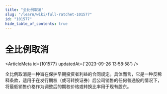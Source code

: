 ```yaml
---
title: "全比例取消"
slug: "/learn/wiki/full-ratchet-101577"
id: "101577"
hide_table_of_contents: true
---
```



# 全比例取消

<ArticleMeta id={101577} updatedAt={'2023-09-26 13:58:58'} />
<div className='border-solid border-b border-t-0 my-4 border-[var(--ifm-color-gray-300)]' />

全比例取消是一种旨在保护早期投资者利益的合同规定。具体而言，它是一种反稀释条款，适用于在发行期权（或可转换证券）后公司销售的任何普通股的情况下，将最低销售价格作为调整后的期权价格或转换比率用于现有股东。
